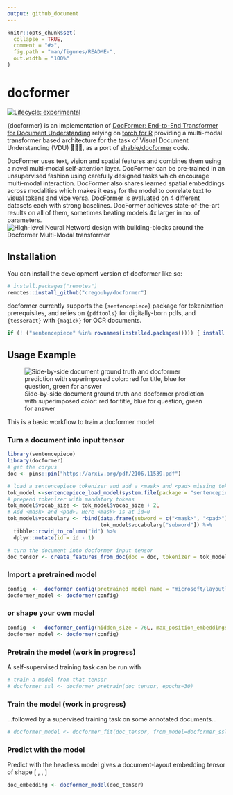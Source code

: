 ```yaml
---
output: github_document
---
```


<!-- README.md is generated from README.Rmd. Please edit that file -->

```r
knitr::opts_chunk$set(
  collapse = TRUE,
  comment = "#>",
  fig.path = "man/figures/README-",
  out.width = "100%"
)
```

# docformer

<!-- badges: start -->
[![Lifecycle: experimental](https://img.shields.io/badge/lifecycle-experimental-orange.svg)](https://lifecycle.r-lib.org/articles/stages.html)
<!-- badges: end -->

{docformer} is an implementation of [DocFormer: End-to-End Transformer for Document Understanding](https://arxiv.org/abs/2106.11539) relying on [torch for R](https://torch.mlverse.org/resources/) providing a multi-modal transformer based architecture for the task of Visual Document Understanding (VDU) 📄📄📄, as a port of [shabie/docformer](https://github.com/shabie/docformer) code.

DocFormer uses text, vision and spatial features and combines them using a novel multi-modal self-attention layer. DocFormer can be pre-trained in an unsupervised fashion using carefully designed tasks which encourage multi-modal interaction. DocFormer also shares learned spatial embeddings across modalities which makes it easy for the model to correlate text to visual tokens and vice versa. DocFormer is evaluated on 4 different datasets each with strong baselines. DocFormer achieves state-of-the-art results on all of them, sometimes beating models 4x larger in no. of parameters.
![High-level Neural Netword design with building-blocks around the Docformer Multi-Modal transformer \label{High-level design}](man/figure/Simplistic_design.jpg)

## Installation

You can install the development version of docformer like so:

```r
# install.packages("remotes")
remotes::install_github("cregouby/docformer")
```

docformer currently supports the `{sentencepiece}` package for
tokenization prerequisites, and relies on `{pdftools}` for digitally-born pdfs, and `{tesseract}` with `{magick}` for OCR documents.

```r
if (! ("sentencepiece" %in% rownames(installed.packages()))) { install.packages("sentencepiece") }
```

## Usage Example

![Side-by-side document ground truth and docformer prediction with superimposed color: red for title, blue for question, green for answer \label{Side-by-side ground truth and docformer prediction}](man/figure/README_result.jpg)

This is a basic workflow to train a docformer model:

### Turn a document into input tensor

```r
library(sentencepiece)
library(docformer)
# get the corpus
doc <- pins::pin("https://arxiv.org/pdf/2106.11539.pdf")

# load a sentencepiece tokenizer and add a <mask> and <pad> missing token.
tok_model <-sentencepiece_load_model(system.file(package = "sentencepiece", "models/nl-fr-dekamer.model"))
# prepend tokenizer with mandatory tokens
tok_model$vocab_size <- tok_model$vocab_size + 2L
# Add <mask> and <pad>. Here <mask> is at id=0
tok_model$vocabulary <- rbind(data.frame(subword = c("<mask>", "<pad>")), 
                              tok_model$vocabulary["subword"]) %>% 
  tibble::rowid_to_column("id") %>%
  dplyr::mutate(id = id - 1)

# turn the document into docformer input tensor
doc_tensor <- create_features_from_doc(doc = doc, tokenizer = tok_model)
```
### Import a pretrained model

```r
config  <-  docformer_config(pretrained_model_name = "microsoft/layoutlm-base-uncased")
docformer_model <- docformer(config)
```


### or shape your own model

```r
config  <-  docformer_config(hidden_size = 76L, max_position_embeddings = 52L, num_attention_heads = 4L,num_hidden_layers = 3L, vocab_size = 5000L, device = "cpu")
docformer_model <- docformer(config)
```


### Pretrain the model (work in progress)
A self-supervised training task can be run with

```r
# train a model from that tensor
# docformer_ssl <- docformer_pretrain(doc_tensor, epochs=30)

```

### Train the model (work in progress)
...followed by a supervised training task on some annotated documents...
```r
# docformer_model <- docformer_fit(doc_tensor, from_model=docformer_ssl, epochs=30)
```

### Predict with the model

Predict with the headless model gives a document-layout embedding tensor of shape [ <document pages>, <max_position_embeddings>, <hidden_size> ]

```r
doc_embedding <- docformer_model(doc_tensor)
```

